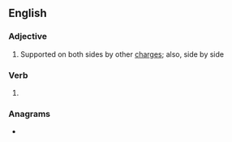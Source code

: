 ==English==

===Adjective===
{{en-adj|-}}

# {{lb|en|heraldry}} Supported on both sides by other [[charge]]s; also, side by side

===Verb===
{{head|en|verb form}}

# {{en-past of|accost}}

===Anagrams===
* {{anagrams|en|stoccade}}